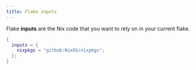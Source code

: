 ```yaml
---
title: Flake inputs
---
```


Flake **inputs** are the Nix code that you want to rely on in your current flake.

```nix
{
  inputs = {
    nixpkgs = "github:NixOS/nixpkgs";
  };
}
```
